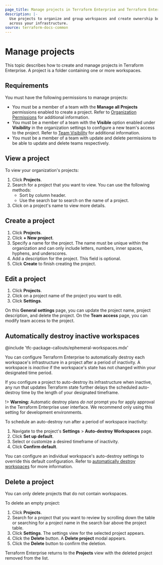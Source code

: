 ```yaml
---
page_title: Manage projects in Terraform Enterprise and Terraform Enterprise
description: |-
  Use projects to organize and group workspaces and create ownership boundaries
  across your infrastructure.
source: terraform-docs-common
---
```


# Manage projects

This topic describes how to create and manage projects in Terraform Enterprise. A project is a folder containing one or more workspaces.

## Requirements

You must have the following permissions to manage projects:

-   You must be a member of a team with the **Manage all Projects**  permissions enabled to create a project. Refer to [Organization Permissions](/terraform/enterprise/users-teams-organizations/permissions#organization-permissions) for additional information.
-   You must be a member of a team with the **Visible** option enabled under **Visibility** in the organization settings to configure a new team's access to the project. Refer to [Team Visibility](/terraform/enterprise/users-teams-organizations/teams#team-visibility) for additional information.
-   You must be a member of a team with update and delete permissions to be able to update and delete teams respectively.

## View a project

To view your organization's projects:

1.  Click **Projects**.
2.  Search for a project that you want to view. You can use the following methods:
    -   Sort by column header.
    -   Use the search bar to search on the name of a project.
3.  Click on a project's name to view more details.

## Create a project

1.  Click **Projects**.
1.  Click **+ New project**.
1.  Specify a name for the project. The name must be unique within the organization and can only include letters, numbers, inner spaces, hyphens, and underscores.
1.  Add a description for the project. This field is optional.
1.  Click **Create** to finish creating the project.

## Edit a project

1.  Click **Projects**.
2.  Click on a project name of the project you want to edit.
3.  Click **Settings**.

On this **General settings** page, you can update the project name, project
description, and delete the project. On the **Team access** page, you can modify
team access to the project.

## Automatically destroy inactive workspaces

<!-- BEGIN: TFC:only name:pnp-callout -->

@include 'tfc-package-callouts/ephemeral-workspaces.mdx'

<!-- END: TFC:only name:pnp-callout -->

You can configure Terraform Enterprise to automatically destroy each workspace's
infrastructure in a project after a period of inactivity. A workspace
is _inactive_ if the workspace's state has not changed within your designated
time period.

If you configure a project to auto-destroy its infrastructure when inactive, 
any run that updates Terraform state further delays the scheduled auto-destroy 
time by the length of your designated timeframe.

!> **Warning:** Automatic destroy plans _do not_ prompt you for apply approval in the Terraform Enterprise user interface. We recommend only using this setting for development environments.

To schedule an auto-destroy run after a period of workspace inactivity:

1.  Navigate to the project's **Settings** > **Auto-destroy Workspaces** page.
2.  Click **Set up default**.
3.  Select or customize a desired timeframe of inactivity.
4.  Click **Confirm default**.

You can configure an individual workspace's auto-destroy settings to override
this default configuration. Refer to [automatically destroy workspaces](/terraform/enterprise/workspaces/settings/deletion#automatically-destroy) for more information.

## Delete a project

You can only delete projects that do not contain workspaces.

To delete an empty project:

1.  Click **Projects**.
2.  Search for a project that you want to review by scrolling down the table or
    searching for a project name in the search bar above the project table.
3.  Click **Settings**. The settings view for the selected project appears.
4.  Click the **Delete** button. A **Delete project** modal appears.
5.  Click the **Delete** button to confirm the deletion.

Terraform Enterprise returns to the **Projects** view with the deleted project
removed from the list.
